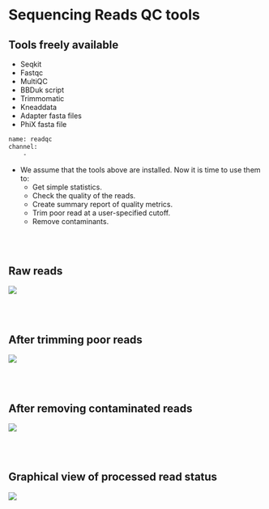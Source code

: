 # Sequencing Reads QC tools

## Tools freely available
- Seqkit
- Fastqc
- MultiQC
- BBDuk script
- Trimmomatic
- Kneaddata
- Adapter fasta files
- PhiX fasta file

```bash
name: readqc
channel:
    - 
```
- We assume that the tools above are installed. Now it is time to use them to:
  - Get simple statistics.
  - Check the quality of the reads.
  - Create summary report of quality metrics.
  - Trim poor read at a user-specified cutoff.
  - Remove contaminants.

<br><br>

## Raw reads
![](results/qc/multiqc1/multiqc_plots/svg/mqc_fastqc_per_base_sequence_quality_plot_1.svg)

<br><br>

## After trimming poor reads
![](results/qc/multiqc2/multiqc_plots/svg/mqc_fastqc_per_base_sequence_quality_plot_1.svg)

<br><br>

## After removing contaminated reads
![](results/qc/multiqc2/multiqc_plots/svg/mqc_fastqc_per_base_sequence_quality_plot_1.svg)

<br><br>

## Graphical view of processed read status

![](images/qc_hist.svg)

